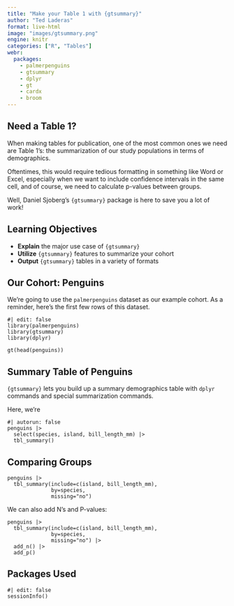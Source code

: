 ```yaml
---
title: "Make your Table 1 with {gtsummary}"
author: "Ted Laderas"
format: live-html
image: "images/gtsummary.png"
engine: knitr
categories: ["R", "Tables"]
webr:
  packages:
    - palmerpenguins
    - gtsummary
    - dplyr
    - gt
    - cardx
    - broom
---
```


## Need a Table 1?

When making tables for publication, one of the most common ones we need are Table 1's: the summarization of our study populations in terms of demographics.

Oftentimes, this would require tedious formatting in something like Word or Excel, especially when we want to include confidence intervals in the same cell, and of course, we need to calculate p-values between groups.

Well, Daniel Sjoberg's `{gtsummary}` package is here to save you a lot of work!

## Learning Objectives

- **Explain** the major use case of `{gtsummary}`
- **Utilize** `{gtsummary}` features to summarize your cohort
- **Output** `{gtsummary}` tables in a variety of formats

## Our Cohort: Penguins

We're going to use the `palmerpenguins` dataset as our example cohort. As a reminder, here's the first few rows of this dataset.

```webr
#| edit: false
library(palmerpenguins)
library(gtsummary)
library(dplyr)

gt(head(penguins))
```

## Summary Table of Penguins

`{gtsummary}` lets you build up a summary demographics table with `dplyr` commands and special summarization commands. 

Here, we're 

```webr
#| autorun: false
penguins |>
  select(species, island, bill_length_mm) |>
  tbl_summary()
```

## Comparing Groups

```webr
penguins |>
  tbl_summary(include=c(island, bill_length_mm),
              by=species,
              missing="no")

```

We can also add N's and P-values:

```webr
penguins |>
  tbl_summary(include=c(island, bill_length_mm),
              by=species,
              missing="no") |>
  add_n() |>
  add_p()

```


## Packages Used

```webr
#| edit: false
sessionInfo()
```